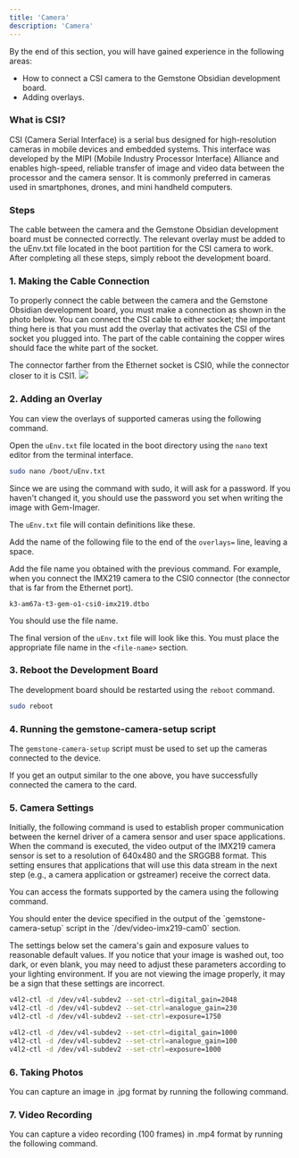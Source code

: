 ```yaml
---
title: 'Camera'
description: 'Camera'
---
```



<Tip>
By the end of this section, you will have gained experience in the following areas:

- How to connect a CSI camera to the Gemstone Obsidian development board.
- Adding overlays.
</Tip>

### What is CSI?

CSI (Camera Serial Interface) is a serial bus designed for high-resolution cameras in mobile devices and embedded systems.
This interface was developed by the MIPI (Mobile Industry Processor Interface) Alliance and enables high-speed, reliable transfer of image and video data between the processor and the camera sensor.
It is commonly preferred in cameras used in smartphones, drones, and mini handheld computers. 

### Steps

<Steps>
  <Step title="Making the Cable Connection">
    The cable between the camera and the Gemstone Obsidian development board must be connected correctly.
  </Step>
  <Step title="Adding an Overlay">
    The relevant overlay must be added to the uEnv.txt file located in the boot partition for the CSI camera to work.
  </Step>
  <Step title="Board Reboot">
    After completing all these steps, simply reboot the development board.
  </Step>
</Steps>

### 1. Making the Cable Connection

To properly connect the cable between the camera and the Gemstone Obsidian development board, you must make a connection as shown in the photo below.
You can connect the CSI cable to either socket; the important thing here is that you must add the overlay that activates the CSI of the socket you plugged into.
<Tip>
The part of the cable containing the copper wires should face the white part of the socket.
</Tip>

<Tip>
The connector farther from the Ethernet socket is CSI0, while the connector closer to it is CSI1.
</Tip>

<Frame caption="Connecting the Camera Cable to the Development Board">
  <img className="rounded-lg" noZoom src="/images/o1-board/15-camera-lens-3.png" />
</Frame>

### 2. Adding an Overlay

You can view the overlays of supported cameras using the following command.

<SnippetCameraOverlaysList />

Open the `uEnv.txt` file located in the boot directory using the `nano` text editor from the terminal interface.

```bash
sudo nano /boot/uEnv.txt
```
<Tip>
Since we are using the command with sudo, it will ask for a password. If you haven't changed it, you should use the password you set when writing the image with Gem-Imager.
</Tip>

The `uEnv.txt` file will contain definitions like these.

<SnippetUEnv />

Add the name of the following file to the end of the `overlays=` line, leaving a space.

Add the file name you obtained with the previous command. For example, when you connect the IMX219 camera to the CSI0 connector (the connector that is far from the Ethernet port).
```
k3-am67a-t3-gem-o1-csi0-imx219.dtbo
```
You should use the file name.

The final version of the `uEnv.txt` file will look like this. You must place the appropriate file name in the `<file-name>` section.

<SnippetUEnvEdit />


### 3. Reboot the Development Board

The development board should be restarted using the `reboot` command.

```bash
sudo reboot
```

### 4. Running the gemstone-camera-setup script

The `gemstone-camera-setup` script must be used to set up the cameras connected to the device.

<SnippetCameraSetup />

If you get an output similar to the one above, you have successfully connected the camera to the card.

### 5. Camera Settings

Initially, the following command is used to establish proper communication between the kernel driver of a camera sensor and user space applications.
When the command is executed, the video output of the IMX219 camera sensor is set to a resolution of 640x480 and the SRGGB8 format. This setting ensures that applications that will use this data stream in the next step (e.g., a camera application or gstreamer) receive the correct data.

<SnippetCameraSet />

You can access the formats supported by the camera using the following command.

<SnippetCameraListFormats />

<Tip>
You should enter the device specified in the output of the `gemstone-camera-setup` script in the `/dev/video-imx219-cam0` section.
</Tip>

The settings below set the camera's gain and exposure values to reasonable default values.
If you notice that your image is washed out, too dark, or even blank, you may need to adjust these parameters according to your lighting environment.
If you are not viewing the image properly, it may be a sign that these settings are incorrect.

```bash Indoor Lighting
v4l2-ctl -d /dev/v4l-subdev2 --set-ctrl=digital_gain=2048
v4l2-ctl -d /dev/v4l-subdev2 --set-ctrl=analogue_gain=230
v4l2-ctl -d /dev/v4l-subdev2 --set-ctrl=exposure=1750
```

```bash Natural Light
v4l2-ctl -d /dev/v4l-subdev2 --set-ctrl=digital_gain=1000
v4l2-ctl -d /dev/v4l-subdev2 --set-ctrl=analogue_gain=100
v4l2-ctl -d /dev/v4l-subdev2 --set-ctrl=exposure=1000
```

### 6. Taking Photos

You can capture an image in .jpg format by running the following command.

<SnippetCameraTakePhoto />

### 7. Video Recording

You can capture a video recording (100 frames) in .mp4 format by running the following command.

<SnippetCameraRecordVideo />
